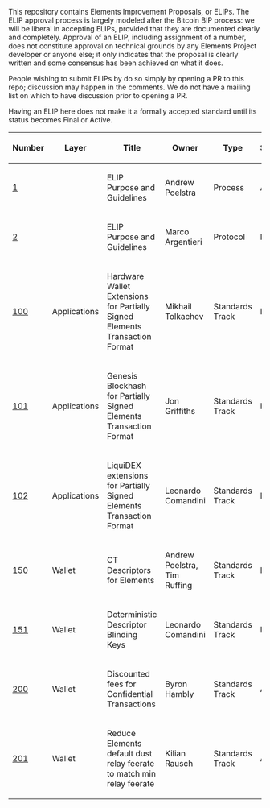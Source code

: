 This repository contains Elements Improvement Proposals, or ELIPs. The ELIP approval process is largely modeled after the Bitcoin BIP process: we will be liberal in accepting ELIPs, provided that they are documented clearly and completely. Approval of an ELIP, including assignment of a number, does not constitute approval on technical grounds by any Elements Project developer or anyone else; it only indicates that the proposal is clearly written and some consensus has been achieved on what it does.

People wishing to submit ELIPs by do so simply by opening a PR to this repo; discussion may happen in the comments. We do not have a mailing list on which to have discussion prior to opening a PR.

Having an ELIP here does not make it a formally accepted standard until its status becomes Final or Active.

{| class="wikitable sortable" style="width: auto; text-align: center; font-size: smaller; table-layout: fixed;"
!Number
!Layer
!Title
!Owner
!Type
!Status
|- style="background-color: #ffcfcf"
| [[elip-0001.mediawiki|1]]
|
| ELIP Purpose and Guidelines
| Andrew Poelstra
| Process
| Active
|- style="background-color: #ffcfcf"
| [[elip-0002.mediawiki|2]]
|
| ELIP Purpose and Guidelines
| Marco Argentieri
| Protocol
| Draft
|- style="background-color: #ffcfcf"
| [[elip-0100.mediawiki|100]]
| Applications
| Hardware Wallet Extensions for Partially Signed Elements Transaction Format
| Mikhail Tolkachev
| Standards Track
| Draft
|- style="background-color: #ffcfcf"
| [[elip-0101.mediawiki|101]]
| Applications
| Genesis Blockhash for Partially Signed Elements Transaction Format
| Jon Griffiths
| Standards Track
| Draft
|- style="background-color: #ffcfcf"
| [[elip-0102.mediawiki|102]]
| Applications
| LiquiDEX extensions for Partially Signed Elements Transaction Format
| Leonardo Comandini
| Standards Track
| Draft
|- style="background-color: #ffcfcf"
| [[elip-0150.mediawiki|150]]
| Wallet
| CT Descriptors for Elements
| Andrew Poelstra, Tim Ruffing
| Standards Track
| Draft
|- style="background-color: #ffcfcf"
| [[elip-0151.mediawiki|151]]
| Wallet
| Deterministic Descriptor Blinding Keys
| Leonardo Comandini
| Standards Track
| Draft
|- style="background-color: #ffcfcf"
| [[elip-0200.mediawiki|200]]
| Wallet
| Discounted fees for Confidential Transactions
| Byron Hambly
| Standards Track
| Active
|- style="background-color: #ffcfcf"
| [[elip-0201.mediawiki|201]]
| Wallet
| Reduce Elements default dust relay feerate to match min relay feerate
| Kilian Rausch
| Standards Track
| Active
|}

<!-- IMPORTANT!  See the instructions at the top of this page, do NOT JUST add BIPs here! -->
